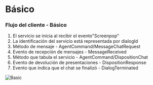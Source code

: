 # Básico

### Flujo del cliente - Básico

1. El servicio se inicia al recibir el evento"Screenpop"
2. La identificación del servicio está representada por dialogId
3. Método de mensaje - AgentCommand/MessageChatRequest
4. Evento de recepción de mensajes - MessageReceived
5. Método que tabula el servicio - AgentCommand/DispositionChat
6. Evento de devolución de presentaciones - DispositionResponse
7. Evento que indica que el chat se finalizó - DialogTerminated

![Basic](../../../assets/images/chat-basic-flow.png)